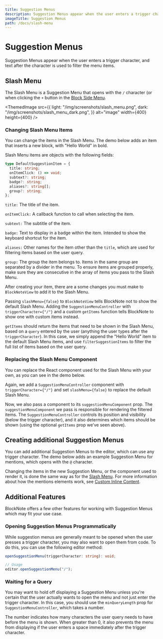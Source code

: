 ```yaml
---
title: Suggestion Menus
description: Suggestion Menus appear when the user enters a trigger character, and text after the character is used to filter the menu items.
imageTitle: Suggestion Menus
path: /docs/slash-menu
---
```


# Suggestion Menus

Suggestion Menus appear when the user enters a trigger character, and text after the character is used to filter the menu items.

## Slash Menu

The Slash Menu is a Suggestion Menu that opens with the `/` character (or when clicking the `+` button in the [Block Side Menu](/docs/react/styling-theming/components/side-menu).

<ThemedImage
  src={{
    light: "/img/screenshots/slash_menu.png",
    dark: "/img/screenshots/slash_menu_dark.png",
  }}
  alt="image"
  width={400}
  height={400}
/>

### Changing Slash Menu Items

You can change the items in the Slash Menu. The demo below adds an item that inserts a new block, with "Hello World" in bold.

<Example name="ui-components/suggestion-menus-slash-menu-items" />

Slash Menu items are objects with the following fields:

```typescript
type DefaultSuggestionItem = {
  title: string;
  onItemClick: () => void;
  subtext?: string;
  badge?: string;
  aliases?: string[];
  group?: string;
};
```

`title:` The title of the item.

`onItemClick:` A callback function to call when selecting the item.

`subtext:` The subtitle of the item.

`badge:` Text to display in a badge within the item. Intended to show the keyboard shortcut for the item.

`aliases:` Other names for the item other than the `title`, which are used for filtering items based on the user query.

`group:` The group the item belongs to. Items in the same group are separated by a divider in the menu. To ensure items are grouped properly, make sure they are consecutive in the array of items you pass to the Slash Menu.

After creating your item, there are a some changes you must make to `BlockNoteView` to add it to the Slash Menu.

Passing `slashMenu={false}` to `BlockNoteView` tells BlockNote not to show the default Slash Menu. Adding the `SuggestionMenuController` with `triggerCharacter={"/"}` and a custom `getItems` function tells BlockNote to show one with custom items instead.

`getItems` should return the items that need to be shown in the Slash Menu, based on a `query` entered by the user (anything the user types after the `triggerCharacter`). In this case, we simply append the "Hello World" item to the default Slash Menu items, and use `filterSuggestionItems` to filter the full list of items based on the user query.

### Replacing the Slash Menu Component

You can replace the React component used for the Slash Menu with your own, as you can see in the demo below.

<Example name="ui-components/suggestion-menus-slash-menu-component" />

Again, we add a `SuggestionMenuController` component with `triggerCharacter={"/"}` and set `slashMenu={false}` to replace the default Slash Menu.

Now, we also pass a component to its `suggestionMenuComponent` prop. The `suggestionMenuComponent` we pass is responsible for rendering the filtered items. The `SuggestionMenuController` controls its position and visibility (below the trigger character), and it also determines which items should be shown (using the optional `getItems` prop we've seen above).

## Creating additional Suggestion Menus

You can add additional Suggestion Menus to the editor, which can use any trigger character. The demo below adds an example Suggestion Menu for mentions, which opens with the `@` character.

<Example name="custom-schema/suggestion-menus-mentions" />

Changing the items in the new Suggestion Menu, or the component used to render it, is done the same way as for the [Slash Menu](/docs/react/styling-theming/components/suggestion-menus#slash-menu). For more information about how the mentions elements work, see [Custom Inline Content](/docs/reference/editor/custom-schemas/custom-inline-content).

## Additional Features

BlockNote offers a few other features for working with Suggestion Menus which may fit your use case.

### Opening Suggestion Menus Programmatically

While suggestion menus are generally meant to be opened when the user presses a trigger character, you may also want to open them from code. To do this, you can use the following editor method:

```typescript
openSuggestionMenu(triggerCharacter: string): void;

// Usage
editor.openSuggestionMenu("/");
```

### Waiting for a Query

You may want to hold off displaying a Suggestion Menu unless you're certain that the user actually wants to open the menu and not just enter the trigger character. In this case, you should use the `minQueryLength` prop for `SuggestionMenuController`, which takes a number.

The number indicates how many characters the user query needs to have before the menu is shown. When greater than 0, it also prevents the menu from displaying if the user enters a space immediately after the trigger character.
